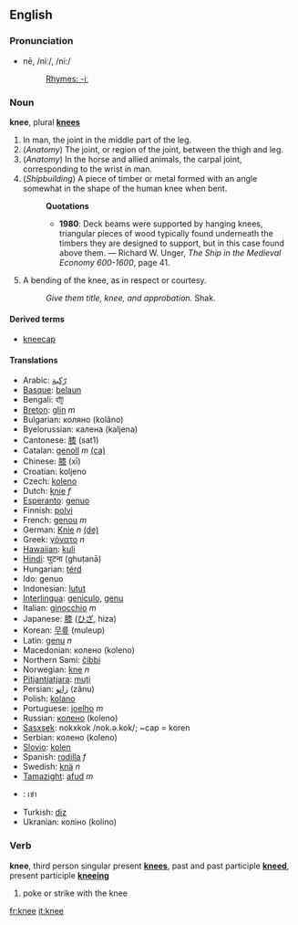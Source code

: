 ==English==
===Pronunciation===
*nē, /niː/, /ni:/
*:[[Rhymes:English:-iː|Rhymes: -iː]]

===Noun===
'''knee''', plural '''[[knees]]'''

#In man, the joint in the middle part of the leg.
#(''Anatomy'') The joint, or region of the joint, between the thigh and leg.
#(''Anatomy'') In the horse and allied animals, the carpal joint, corresponding to the wrist in man.
#(''Shipbuilding'') A piece of timber or metal formed with an angle somewhat in the shape of the human knee when bent.
#:'''Quotations'''
#:*'''1980''': Deck beams were supported by hanging knees, triangular pieces of wood typically found underneath the timbers they are designed to  support, but in this case found above them. &mdash; Richard W. Unger, ''The Ship in the Medieval Economy 600-1600'', page 41.
#A bending of the knee, as in respect or courtesy.
#:''Give them title, knee, and approbation.'' Shak.

====Derived terms====
*[[kneecap]]

==== Translations ====
*Arabic: [[رّكبة]]
*[[Basque]]: [[belaun]]
*Bengali: হাঁটু
*[[Breton]]: [[glin]] ''m''
*Bulgarian: коляно (kolâno)
*Byelorussian: калена (kaljena)
*Cantonese: [[膝]] (sat1)
*Catalan: [[genoll]] ''m'' [[:ca:genoll|(ca)]]
*Chinese: [[膝]] (xī)
*Croatian: koljeno
*Czech: [[koleno]]
*Dutch: [[knie]] ''f''
*[[Esperanto]]: [[genuo]]
*Finnish: [[polvi]]
*French: [[genou]] ''m''
*German: [[Knie]] ''n'' [[:de:Knie|(de)]]
*Greek: [[γόνατο]] ''n''
*[[Hawaiian]]: [[kuli]]
*[[Hindi]]: घुटना (ghuṭanā)
*Hungarian: [[térd]]
*Ido: genuo
*Indonesian: [[lutut]]
*[[Interlingua]]: [[geniculo]], [[genu]]
*Italian: [[ginocchio]] ''m''
*Japanese: [[膝]] ([[ひざ]], hiza)
*Korean: [[무릎]] (muleup)
*Latin: [[genu]] ''n''
*Macedonian: колено (koleno)
*Northern Sami: [[čibbi]]
*Norwegian: [[kne]] ''n''
*[[Pitjantjatjara]]: [[muṯi]]
*Persian: [[زانو]] (zânu)
*Polish: [[kolano]]
*Portuguese: [[joelho]] ''m''
*Russian: [[колено]] (koleno)
*[[Sasxsek]]: nokxkok /nok.ə.kok/; ~cap = koren
*Serbian: колено (koleno)
*[[Slovio]]: [[kolen]]
*Spanish: [[rodilla]] ''f''
*Swedish: [[knä]] ''n''
*[[Tamazight]]: [[afud]] ''m''
*{{th}}: เข่า
*Turkish: [[diz]]
*Ukranian: коліно (kolino)

===Verb===
'''knee''', third person singular present '''[[knees]]''', past and past participle '''[[kneed]]''', present participle '''[[kneeing]]'''

# poke or strike with the knee

[[fr:knee]]
[[it:knee]]